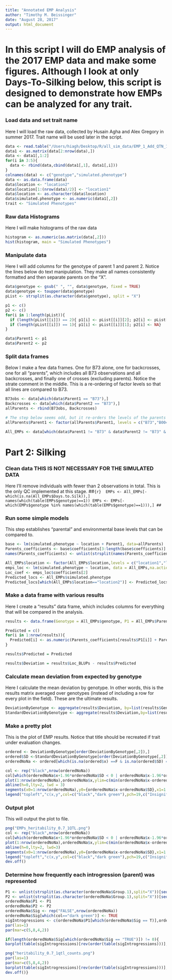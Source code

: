 ```yaml
---
title: "Annotated EMP Analysis"
author: "Timothy M. Beissinger"
date: "August 28, 2017"
output: html_document
---
```


# In this script I will do EMP analysis of the 2017 EMP data and make some figures. Although I look at only Days-To-Silking below, this script is designed to demonstrate how EMPs can be analyzed for any trait.	

### Load data and set trait name
Here I will load the raw data, collected by Husain Agha and Alex Gregory in summer 2017. Trait name will be used later in the script.

```r
data <- read.table("/Users/hiagh/Desktop/R/all_sim_data/EMP_1_Add_QTN_1_Epi_QTN_h.2_0.7_add.eff_0.6_epis.eff_0.6_reps_100/Simulated.Data.100.Reps.Herit.0.7.txt", header = F)
data1 <- as.matrix(data[2:nrow(data),])
data <- data1[,1:2]
for(i in 3:5){
  data <- rbind(data,cbind(data1[,1], data1[,i]))
}
colnames(data) <- c("genotype","simulated.phenotype")
data <- as.data.frame(data)
data$location <- "location2"
data$location[1:(nrow(data)/2)] <- "location1"
data$location <- as.character(data$location)
data$simulated.phenotype <- as.numeric(data1[,2])
trait <- "Simulated Phenotypes"
```

### Raw data Histograms
Here I will make histograms of the raw data
```r
histogram <- as.numeric(as.matrix(data[,2]))
hist(histogram, main = "Simulated Phenotypes")
```

### Manipulate data
Here I will add columns for the genotype of parent 1 and parent 2. Notice the lines below do text manipulation. They make all names consistently formatted and then separate parents on the "X".
```r
data$genotype <- gsub(" ", "", data$genotype, fixed = TRUE)
data$genotype <- toupper(data$genotype)
pList <- strsplit(as.character(data$genotype), split = "X")

p1 <- c()
p2 <- c()
for(i in 1:length(pList)){
  if (length(pList[[i]]) == 2){ p1[i] <- pList[[i]][2]; p2[i] <- pList[[i]][1]}
  if (length(pList[[i]]) == 1){ p1[i] <- pList[[i]][1]; p2[i] <- NA}
}

data$Parent1 <- p1
data$Parent2 <- p2
```

### Split data frames
Below I make a few data frames. One for B73 alone, one for backcrosses, one for all "parents", which includes all B73 observations and all backcrosses, and finally one of crosses (excluding parents). Notice the strate comment in the middle. This is a re-ordering of factor levels so that all lines are compared to B73.

```r
B73obs <- data[which(data$Parent1 == "B73"),]
Backcrosses <- data[which(data$Parent2 == "B73"),]
allParents <- rbind(B73obs, Backcrosses)

# The step below seems odd, but it re-orders the levels of the parents so that B73V4 is the base level for treatment contrasts
allParents$Parent1 <- factor(allParents$Parent1, levels = c("B73","B004", "B015",  "B040", "B043","B044",  "B049",  "B055",  "B057",  "B078",  "B102",  "B107",  "B111",  "B123", "B125",  "B131", "B136",  "B144",  "B154",  "B169",  "B189"))

All_EMPs <- data[which(data$Parent1 != "B73" & data$Parent2 != "B73" & is.na(data$Parent2) == F),]
```


# Part 2: Silking

### Clean data THIS IS NOT NECESSARY FOR THE SIMULATED DATA
Here I'll remove individuals with fewer than 2 observations in total. This is the only QC implemented at this stage.
##```{r} 
EMPs <- All_EMPs[-which(is.na(All_EMPs$Days.to.Silk)),]
names(which(table(EMPs$genotype)==1))
EMPs <- EMPs[-which(EMPs$genotype %in% names(which(table(EMPs$genotype)==1))),]
##```

### Run some simple models
This step establishes "parental" and environmental base levels that can be compared to.
```r
base <- lm(simulated.phenotype ~ location + Parent1, data=allParents)
Parents_coefficients <- base$coefficients[3:length(base$coefficients)]
names(Parents_coefficients) <- unlist(strsplit(names(Parents_coefficients),split="Parent1"))[seq(2,length(Parents_coefficients)*2,2)]

All_EMPs$location <- factor(All_EMPs$location,levels = c("location1","location2")) 
emps_loc <- lm(simulated.phenotype ~ location, data = All_EMPs,na.action=na.exclude) #note na.action=na.exclude to keep NA values in residuals
Loc_coef <- emps_loc$coefficients[2]
Predicted_locs <- All_EMPs$simulated.phenotype
Predicted_locs[which(All_EMPs$location=="location2")] <- Predicted_locs[which(All_EMPs$location=="location2")] + Loc_coef
```

### Make a data frame with various results
Here I create a "results" data frame, which includes columns for everything that will be compared in the analysis.
```r
results <- data.frame(Genotype = All_EMPs$genotype, P1 = All_EMPs$Parent1, P2 = All_EMPs$Parent2, Loc_BLUPs = Predicted_locs,stringsAsFactors = F)

Predicted = c()
for(i in 1:nrow(results)){
  Predicted[i] <- as.numeric(Parents_coefficients[results$P1[i]] + Parents_coefficients[results$P2[i]])
}

results$Predicted = Predicted

results$Deviation = results$Loc_BLUPs - results$Predicted
```

### Calculate mean deviation from expected by genotype
Here I calculate the mean deviation by genotype. In other words, this is the results matrix averaged over genotypes (instead of including a row for every plot in the field). These are the ultimate results.

```r
DeviationByGenotype <- aggregate(results$Deviation, by=list(results$Genotype),mean)
StandardDeviationByGenotype <- aggregate(results$Deviation,by=list(results$Genotype),sd)
```

### Make a pretty plot
This is the plot of EMP results. Notice that title should be recreated if trait under evaluation changes.

```r
ordered <- DeviationByGenotype[order(DeviationByGenotype[,2]),]
ordered$SD <-StandardDeviationByGenotype[order(DeviationByGenotype[,2]),2]
orderedNoNa <- ordered[which(is.na(ordered$x) ==F & is.na(ordered$SD) ==F),]

col <- rep("black",nrow(orderedNoNa))
col[which(orderedNoNa$x+1.96*orderedNoNa$SD < 0 | orderedNoNa$x-1.96*orderedNoNa$SD >0)]<-"dark green"
plot(1:nrow(orderedNoNa),orderedNoNa$x,ylim=c(min(orderedNoNa$x-orderedNoNa$SD),max(orderedNoNa$x+orderedNoNa$SD)),pch=19,col=col,ylab="Deviation from additivity",xlab="EMP Line",main=paste("Evidence of Epistasis for", trait,sep=" "), cex.main = 1.75,cex.lab = 1.5,cex = 1.5)
abline(h=0,lty=2, lwd = 3)
segments(x0=1:nrow(orderedNoNa),y0={orderedNoNa$x-orderedNoNa$SD},x1=1:nrow(orderedNoNa),y1={orderedNoNa$x+orderedNoNa$SD},col=col, lwd = 3)
legend("topleft","c(x,y",col=c("black","dark green"),pch=19,c("Insignificant","Significant"), cex = 1.5)
```

### Output plot
This will output the plot to file.

```r
png("EMPs_heritability_0.7_1QTL.png")
col <- rep("black",nrow(orderedNoNa))
col[which(orderedNoNa$x+1.96*orderedNoNa$SD < 0 | orderedNoNa$x-1.96*orderedNoNa$SD >0)]<-"dark green"
plot(1:nrow(orderedNoNa),orderedNoNa$x,ylim=c(min(orderedNoNa$x-orderedNoNa$SD),max(orderedNoNa$x+orderedNoNa$SD)),pch=19,col=col,ylab="Deviation from additivity",xlab="EMP Line",main=paste("Evidence of Epistasis for", trait,sep=" "))
abline(h=0,lty=2, lwd=3)
segments(x0=1:nrow(orderedNoNa),y0={orderedNoNa$x-orderedNoNa$SD},x1=1:nrow(orderedNoNa),y1={orderedNoNa$x+orderedNoNa$SD},col=col, lwd=2)
legend("topleft","c(x,y",col=c("black","dark green"),pch=19,c("Insignificant","Significant"))
dev.off()
```

### Determine how frequently each introgression (parent) was represented

```r
P1 <- unlist(strsplit(as.character(orderedNoNa$Group.1),split="X"))[seq(1,2*nrow(orderedNoNa),2)]
P2 <- unlist(strsplit(as.character(orderedNoNa$Group.1),split="X"))[seq(2,2*nrow(orderedNoNa),2)]
orderedNoNa$P1 <- P1
orderedNoNa$P2 <- P2
orderedNoNa$Sig <- rep("FALSE",nrow(orderedNoNa))
orderedNoNa$Sig[which(col=="dark green")] <- TRUE
sigIntrogressions <- c(orderedNoNa$P1[which(orderedNoNa$Sig == T)],orderedNoNa$P2[which(orderedNoNa$Sig == T)])
par(las=1)
par(mar=c(5,8,4,2))

if(length(orderedNoNa$Sig[which(orderedNoNa$Sig == "TRUE")]) != 0){
barplot(table(sigIntrogressions)[rev(order(table(sigIntrogressions)))],horiz=T,main=paste("Number of times each introgression was \n significant for", trait,"epistasis", sep=" "))

png("heritability_0.7_1qtl_counts.png")
par(las=1)
par(mar=c(5,8,4,2))
barplot(table(sigIntrogressions)[rev(order(table(sigIntrogressions)))],horiz=T,main=paste("Number of times each introgression was \n significant for", trait,"epistasis", sep=" "))
dev.off()}
```